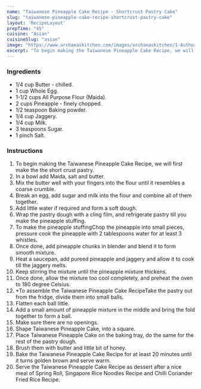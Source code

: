 ---
name: "Taiwanese Pineapple Cake Recipe - Shortcrust Pastry Cake"
slug: "taiwanese-pineapple-cake-recipe-shortcrust-pastry-cake"
layout: 'RecipeLayout'
prepTime: "45"
cuisine: "Asian"
cuisineSlug: "asian"
image: "https://www.archanaskitchen.com/images/archanaskitchen/1-Author/sibyl-archanaskitchen.com/Taiwanese_Pineapple_Cake_Recipe_.jpg"
excerpt: "To begin making the Taiwanese Pineapple Cake Recipe, we will first make the the short crust pastry"
---

### Ingredients

- 1/4 cup Butter - chilled.
- 1 cup Whole Egg.
- 1-1/2 cups All Purpose Flour (Maida).
- 2 cups Pineapple - finely chopped.
- 1/2 teaspoon Baking powder.
- 1/4 cup Jaggery.
- 1/4 cup Milk.
- 3 teaspoons Sugar.
- 1 pinch Salt.

### Instructions

1. To begin making the Taiwanese Pineapple Cake Recipe, we will first make the the short crust pastry.
1. In a bowl add Maida, salt and butter.
1. Mix the butter well with your fingers into the flour until it resembles a coarse crumble.
1. Break an egg, add sugar and milk into the flour and combine all of them together.
1. Add little water if required and form a soft dough.
1. Wrap the pastry dough with a cling film, and refrigerate pastry till you make the pineapple stuffing.
1. To make the pineapple stuffingChop the pineapple into small pieces, pressure cook the pineapple with 2 tablespoons water for at least 3 whistles.
1. Once done, add pineapple chunks in blender and blend it to form smooth mixture.
1. Heat a saucepan, add pureed pineapple and jaggery and allow it to cook till the jaggery melts.
1. Keep stirring the mixture until the pineapple mixture thickens.
1. Once done, allow the mixture too cool completely, and preheat the oven to 180 degree Celsius.
1. *To assemble the Taiwanese Pineapple Cake RecipeTake the pastry out from the fridge, divide them into small balls.
1. Flatten each ball little.
1. Add a small amount of pineapple mixture in the middle and bring the fold together to form a ball.
1. Make sure there are no openings.
1. Shape Taiwanese Pineapple Cake, into a square.
1. Place Taiwanese Pineapple Cake on the baking tray, do the same for the rest of the pastry dough.
1. Brush them with butter and little bit of honey.
1. Bake the Taiwanese Pineapple Cake Recipe for at least 20 minutes until it turns golden brown and serve warm.
1. Serve the Taiwanese Pineapple Cake Recipe as dessert after a nice meal of Spring Roll, Singapore Rice Noodles Recipe and Chilli Coriander Fried Rice Recipe.
